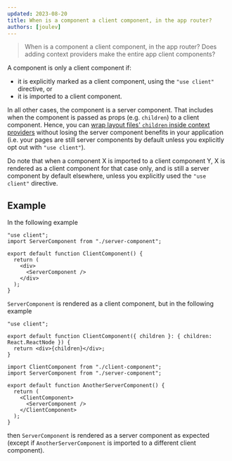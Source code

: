 ```yaml
---
updated: 2023-08-20
title: When is a component a client component, in the app router?
authors: [joulev]
---
```


> When is a component a client component, in the app router? Does adding context providers make the entire app client components?

A component is only a client component if:

- it is explicitly marked as a client component, using the `"use client"` directive, or
- it is imported to a client component.

In all other cases, the component is a server component. That includes when the component is passed as props (e.g. `children`) to a client component. Hence, you can [wrap layout files' `children` inside context providers](https://nextjs.org/docs/getting-started/react-essentials#context) without losing the server component benefits in your application (i.e. your pages are still server components by default unless you explicitly opt out with `"use client"`).

Do note that when a component X is imported to a client component Y, X is rendered as a client component for that case only, and is still a server component by default elsewhere, unless you explicitly used the `"use client"` directive.

## Example

In the following example

```tsx
"use client";
import ServerComponent from "./server-component";

export default function ClientComponent() {
  return (
    <div>
      <ServerComponent />
    </div>
  );
}
```

`ServerComponent` is rendered as a client component, but in the following example

```tsx
"use client";

export default function ClientComponent({ children }: { children: React.ReactNode }) {
  return <div>{children}</div>;
}
```

```tsx
import ClientComponent from "./client-component";
import ServerComponent from "./server-component";

export default function AnotherServerComponent() {
  return (
    <ClientComponent>
      <ServerComponent />
    </ClientComponent>
  );
}
```

then `ServerComponent` is rendered as a server component as expected (except if `AnotherServerComponent` is imported to a different client component).
